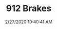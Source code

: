 ---
width: 1333
height: 2000
title: 912 Brakes
description: Red 912 on a lift at CPR.
date: 2/27/2020 10:40:41 AM
cameraMake: Sony
cameraModel: ILCE-7M3
lens: ZEISS Batis 1.8/85
settingsfStop: f/1.8
settingsISO: ISO 100
settingsShutter: 1/320
settingsFocalLength: 85 mm
---